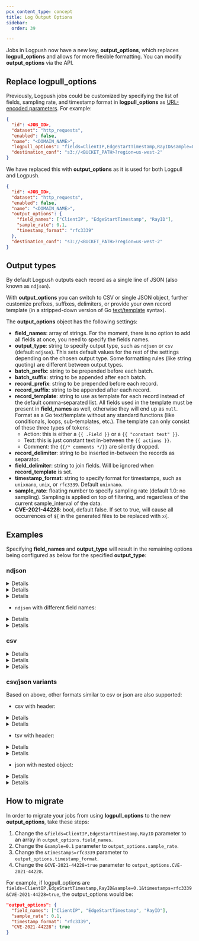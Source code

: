 ```yaml
---
pcx_content_type: concept
title: Log Output Options
sidebar:
  order: 39

---
```



Jobs in Logpush now have a new key, **output\_options**, which replaces **logpull\_options** and allows for more flexible formatting. You can modify **output\_options** via the API.

## Replace logpull\_options

Previously, Logpush jobs could be customized by specifying the list of fields, sampling rate, and timestamp format in **logpull\_options** as [URL-encoded parameters](/logs/get-started/api-configuration/#options). For example:

```json
{
  "id": <JOB_ID>,
  "dataset": "http_requests",
  "enabled": false,
  "name": "<DOMAIN_NAME>",
  "logpull_options": "fields=ClientIP,EdgeStartTimestamp,RayID&sample=0.1&timestamps=rfc3339",
  "destination_conf": "s3://<BUCKET_PATH>?region=us-west-2"
}
```

We have replaced this with **output\_options** as it is used for both Logpull and Logpush.

```json
{
  "id": <JOB_ID>,
  "dataset": "http_requests",
  "enabled": false,
  "name": "<DOMAIN_NAME>",
  "output_options": {
    "field_names": ["ClientIP", "EdgeStartTimestamp", "RayID"],
    "sample_rate": 0.1,
    "timestamp_format": "rfc3339"
  },
  "destination_conf": "s3://<BUCKET_PATH>?region=us-west-2"
}
```

## Output types

By default Logpush outputs each record as a single line of JSON (also known as `ndjson`).

With **output\_options** you can switch to CSV or single JSON object, further customize prefixes, suffixes, delimiters, or provide your own record template (in a stripped-down version of Go [text/template](https://pkg.go.dev/text/template) syntax).

The **output\_options** object has the following settings:

* **field\_names**: array of strings. For the moment, there is no option to add all fields at once, you need to specify the fields names.
* **output\_type**: string to specify output type, such as `ndjson` or `csv` (default `ndjson`). This sets default values for the rest of the settings depending on the chosen output type. Some formatting rules (like string quoting) are different between output types.
* **batch\_prefix**: string to be prepended before each batch.
* **batch\_suffix**: string to be appended after each batch.
* **record\_prefix**: string to be prepended before each record.
* **record\_suffix**: string to be appended after each record.
* **record\_template**: string to use as template for each record instead of the default comma-separated list. All fields used in the template must be present in **field\_names** as well, otherwise they will end up as `null`. Format as a Go text/template without any standard functions (like conditionals, loops, sub-templates, etc.). The template can only consist of these three types of tokens:
  * Action: this is either a `{{ .Field }}` or a `{{ "constant text" }}`.
  * Text: this is just constant text in-between the `{{ actions }}`.
  * Comment: the `{{/* comments */}}` are silently dropped.
* **record\_delimiter**: string to be inserted in-between the records as separator.
* **field\_delimiter**: string to join fields. Will be ignored when **record\_template** is set.
* **timestamp\_format**: string to specify format for timestamps, such as `unixnano`, `unix`, or `rfc3339`. Default `unixnano`.
* **sample\_rate**: floating number to specify sampling rate (default 1.0: no sampling). Sampling is applied on top of filtering, and regardless of the current sample\_interval of the data.
* **CVE-2021-44228**: bool, default false. If set to true, will cause all occurrences of `${` in the generated files to be replaced with `x{`.

## Examples

Specifying **field\_names** and **output\_type** will result in the remaining options being configured as below for the specified **output\_type**:

### ndjson


<Details header="Default output_options for `ndjson`">

```json
{
  "record_prefix": "{",
  "record_suffix": "}\n",
  "field_delimiter": ","
}
```


</Details>


<Details header="Example output_options">

```json
"output_options": {
  "field_names": ["ClientIP", "EdgeStartTimestamp", "RayID"],
  "output_type": "ndjson"
}
```


</Details>


<Details header="Example output">

```json
{"ClientIP":"89.163.242.206","EdgeStartTimestamp":1506702504433000200,"RayID":"3a6050bcbe121a87"}
{"ClientIP":"89.163.242.207","EdgeStartTimestamp":1506702504433000300,"RayID":"3a6050bcbe121a88"}
{"ClientIP":"89.163.242.208","EdgeStartTimestamp":1506702504433000400,"RayID":"3a6050bcbe121a89"}
```


</Details>

* `ndjson` with different field names:


<Details header="Example output_options">

```json
"output_options": {
  "field_names": ["ClientIP", "EdgeStartTimestamp", "RayID"],
  "output_type": "ndjson",
  "record_template": "\"client-ip\":{{.ClientIP}},\"timestamp\":{{.EdgeStartTimestamp}},\"ray-id\":{{.RayID}}"
}
```


</Details>


<Details header="Example output">

```json
{"client-ip":"89.163.242.206","timestamp":1506702504433000200,"ray-id":"3a6050bcbe121a87"}
{"client-ip":"89.163.242.207","timestamp":1506702504433000300,"ray-id":"3a6050bcbe121a88"}
{"client-ip":"89.163.242.208","timestamp":1506702504433000400,"ray-id":"3a6050bcbe121a89"}
```

Literal with double curly-braces `({{}})`, that is, `"double{{curly}}braces"`, can be inserted following go text/template convention, that is, `"{{`doublecurlybraces`}}"`.


</Details>

### csv


<Details header="Default output_options for CSV">

```json
{
  "record_suffix": "\n",
  "field_delimiter": ","
}
```


</Details>


<Details header="Example output_options">

```json
"output_options": {
  "field_names": ["ClientIP", "EdgeStartTimestamp", "RayID"],
  "output_type": "csv"
}
```


</Details>


<Details header="Example output">

```csv
"89.163.242.206",1506702504433000200,"3a6050bcbe121a87"
"89.163.242.207",1506702504433000300,"3a6050bcbe121a88"
"89.163.242.208",1506702504433000400,"3a6050bcbe121a89"

```


</Details>

### csv/json variants

Based on above, other formats similar to csv or json are also supported:

* csv with header:


<Details header="Example output_options">

```json
"output_options": {
  "field_names": ["ClientIP", "EdgeStartTimestamp", "RayID"],
  "output_type": "csv",
  "batch_prefix": "ClientIP,EdgeStartTimestamp,RayID\n"
}
```


</Details>


<Details header="Example output">

```csv
ClientIP,EdgeStartTimestamp,RayID
"89.163.242.206",1506702504433000200,"3a6050bcbe121a87"
"89.163.242.207",1506702504433000300,"3a6050bcbe121a88"
"89.163.242.208",1506702504433000400,"3a6050bcbe121a89"
```


</Details>

* tsv with header:


<Details header="Example output_options">

```json
"output_options": {
  "field_names": ["ClientIP", "EdgeStartTimestamp", "RayID"],
  "output_type": "csv",
  "batch_prefix": "ClientIP\tEdgeStartTimestamp\tRayID\n",
  "field_delimiter": "\t"
}
```


</Details>


<Details header="Example output">

```csv
ClientIP EdgeStartTimestamp  RayID
"89.163.242.206"    1506702504433000200 "3a6050bcbe121a87"
"89.163.242.207"    1506702504433000300 "3a6050bcbe121a88"
"89.163.242.208"    1506702504433000400 "3a6050bcbe121a89"
```


</Details>

* json with nested object:


<Details header="Example output_options">

```json
"output_options": {
  "field_names": ["ClientIP", "EdgeStartTimestamp", "RayID"],
  "output_type": "ndjson",
  "batch_prefix": "{\"events\":[",
  "batch_suffix": "\n]}\n",
  "record_prefix": "\n  {\"info\":{",
  "record_suffix": "}}",
  "record_delimiter": ","
}
```


</Details>


<Details header="Example output">

```json
{"events":[
  {"info":{"ClientIP":"89.163.242.206","EdgeStartTimestamp":1506702504433000200,"RayID":"3a6050bcbe121a87"}},
  {"info":{"ClientIP":"89.163.242.207","EdgeStartTimestamp":1506702504433000300,"RayID":"3a6050bcbe121a88"}},
  {"info":{"ClientIP":"89.163.242.208","EdgeStartTimestamp":1506702504433000400,"RayID":"3a6050bcbe121a89"}}
]}
```


</Details>

## How to migrate

In order to migrate your jobs from using **logpull\_options** to the new **output\_options**, take these steps:

1. Change the `&fields=ClientIP,EdgeStartTimestamp,RayID` parameter to an array in `output_options.field_names`.
2. Change the `&sample=0.1` parameter to `output_options.sample_rate`.
3. Change the `&timestamps=rfc3339` parameter to `output_options.timestamp_format`.
4. Change the `&CVE-2021-44228=true` parameter to `output_options.CVE-2021-44228`.

For example, if logpull\_options are `fields=ClientIP,EdgeStartTimestamp,RayID&sample=0.1&timestamps=rfc3339&CVE-2021-44228=true`, the output\_options would be:

```json
"output_options": {
  "field_names": ["ClientIP", "EdgeStartTimestamp", "RayID"],
  "sample_rate": 0.1,
  "timestamp_format": "rfc3339",
  "CVE-2021-44228": true
}
```
